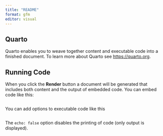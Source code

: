 ```yaml
---
title: "README"
format: gfm
editor: visual
---
```


## Quarto

Quarto enables you to weave together content and executable code into a finished document. To learn more about Quarto see <https://quarto.org>.

## Running Code

When you click the **Render** button a document will be generated that includes both content and the output of embedded code. You can embed code like this:

```{}
```

You can add options to executable code like this

```{}
```

The `echo: false` option disables the printing of code (only output is displayed).
